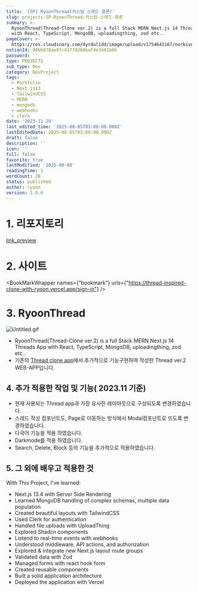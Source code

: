 ```yaml
---
title: '[SP] RyoonThread(커스텀 스레드 클론)'
slug: projects-SP-RyoonThread-커스텀-스레드-클론
summary: >-
  RyoonThread(Thread-Clone ver.2) is a full Stack MERN Next.js 14 Threads App
  with React, TypeScript, MongoDB, uploadingthing, zod etc..
pageCover: >-
  https://res.cloudinary.com/dyrdul1dd/image/upload/v1754641167/norkive-notion-images/1754641166832-E1_84_89_E1_85_B3_E1_84_8F_E1_85_B3_E1_84_85_E1_85_B5_E1_86_AB_E1_84_89_E1_85_A3_E1_86_BA_2023-12-04_E1_84_8B_E1_85_A9_E1_84_92_E1_85_AE_1.28.26.png
notionId: 04bb878ae9fc41778260baf4e3401b0b
password: ''
type: PROJECTS
sub_type: Dev
category: DevProject
tags:
  - Portfolio
  - Next.js13
  - TailwindCSS
  - MERN
  - mongodb
  - webhooks
  - clerk
date: '2023-11-29'
last_edited_time: '2025-08-05T03:08:00.000Z'
lastEditedDate: 2025-08-05T03:08:00.000Z
draft: false
description: ''
icon: ''
full: false
favorite: true
lastModified: '2025-08-08'
readingTime: 1
wordCount: 28
status: published
author: ryoon
version: 1.0.0
---
```


# 1. 리포지토리


[link_preview](https://github.com/ryoon-with-wisdomtrees/RyoonThread)


# 2. 사이트


<BookMarkWrapper names={"bookmark"} urls={"https://thread-inspired-clone-with-ryoon.vercel.app/sign-in"} />


# 3. RyoonThread


![Untitled.gif](https://prod-files-secure.s3.us-west-2.amazonaws.com/056ff9f5-a9ef-486f-8acb-9eef51d06a2d/0baf21a5-4108-40f7-8e9e-f7bd138336b2/Untitled.gif?X-Amz-Algorithm=AWS4-HMAC-SHA256&X-Amz-Content-Sha256=UNSIGNED-PAYLOAD&X-Amz-Credential=ASIAZI2LB4662C6JWEAI%2F20250808%2Fus-west-2%2Fs3%2Faws4_request&X-Amz-Date=20250808T081923Z&X-Amz-Expires=3600&X-Amz-Security-Token=IQoJb3JpZ2luX2VjEGgaCXVzLXdlc3QtMiJHMEUCIQD%2F9ZdBgUZZJXXrlcFPFRROIjSCVkByNk54m45ySuf1DQIgT07defzhZdfWtazvD5vleNYDnqVchw15YDNvElKkWkcqiAQIof%2F%2F%2F%2F%2F%2F%2F%2F%2F%2FARAAGgw2Mzc0MjMxODM4MDUiDF032%2BYdf5EK8uouCircA8m9IQHEiaFzBkSFvD6%2BmXpbIcCgf1crMOqUDUftjk%2FGxY5tRd2e%2FTiMGEKE6L7vZW9z90aBLGVpT7zGrG1W9vDXXMILSBO3%2F3wM0plNOJp3KTir9QgZzwl%2F5YY%2FP0A3HeWeNVl6R%2FekLvAwli%2BstIvQTHHXHuTVXda6%2B9MZ78R%2BAgLQqfpQmeK1qNrBLACzKwSe7gMg3dTJKFbvWxFPcx0wtE%2BV%2BTbO%2Fs9p2q2rYIoOpY7IFnKRKy8To%2FHgtST0Kz3S%2Bwwj58%2B5QRCiKSiaX4T%2FvDh12qcg6PeCR8AYT1rLEuSO5ZtnQamqX7oxHYsKd26MNbp%2BlDhtj0nCgqU5jm45wQ2kLH68k5%2BNisHI8IsOVLCsiKj46tW%2FhvVxckjnrU8np%2BCCzvyAicrAq7FqH8qdKKgeokaYq9clKNvbt1vZlarVkmez8p%2FtIqGMBgReZ2e0UfXt84T1AU6DdNgCwkC05XCnNuuec3nasN%2B9QyHrZDe6%2F5vZjGYmo4ZjnrAdIIWFB2Ku5nVm4eqAz63glzzkEpM8G7pg0JoevmXrBxrYoTQlwu1xLX8LAMw13SGDj43yXrbqcMLxyXKBOlyws%2FYDwUBy8jcZvLV38tiHlT212cLy%2FhJ1ytMLVZo7MOnS1sQGOqUB9YDIMWi9Rrf32sxXn0JoqSqGAEltURRtW%2Fz7daN6nKAkRlUUR8hQWGBx%2BkKWBYKFfUFgF4pKo13XEBZaaVvcItEYFcaTuheSmAJKukeEn6RWhGkqC6IRA5IrmK1QikQqwUBP%2FSN6gMiCrUJa8xtLCl7gIJAflJZkWalrzwtbaKNUR1mp1OVLEe4QuJid3PV4b0bAXCtB2PXxmE33dUzz1xmTjD7C&X-Amz-Signature=e4323257871046467f52683339b0ee0d7acd30c1c0d5fc82fbbf942408af6b0b&X-Amz-SignedHeaders=host&x-amz-checksum-mode=ENABLED&x-id=GetObject)

- RyoonThread(Thread-Clone ver.2) is a full Stack MERN Next.js 14 Threads App with React, TypeScript, MongoDB, uploadingthing, zod etc..
- 기존의 [Thread clone app](https://threads-ryoon.vercel.app/)에서 추가적으로 기능구현하여 작성한 Thread ver.2 WEB-APP입니다.

## 4. 추가 적용한 작업 및 기능( 2023.11 기준)

- 현재 사용되는 Thread app과 가장 유사한 레이아웃으로 구성되도록 변경하였습니다.
- 스레드 작성 컴포넌트도, Page로 이동하는 방식에서 Modal컴포넌트로 뜨도록 변경하였습니다.
- 다국어 기능을 적용 하였습니다.
- Darkmode를 적용 하였습니다.
- Search, Delete, Block 등의 기능을 추가적으로 적용하였습니다.

## 5. 그 외에 배우고 적용한 것


With This Project, I've learned:

- Next.js 13.4 with Server Side Rendering
- Learned MongoDB handling of complex schemas, multiple data population
- Created beautiful layouts with TailwindCSS
- Used Clerk for authentication
- Handled file uploads with UploadThing
- Explored Shadcn components
- Listend to real-time events with webhooks
- Understood middleware, API actions, and authorization
- Explored & integrate new Next.js layout route groups
- Validated data with Zod
- Managed forms with react hook form
- Created reusable components
- Built a solid application architecture
- Deployed the application with Vercel
